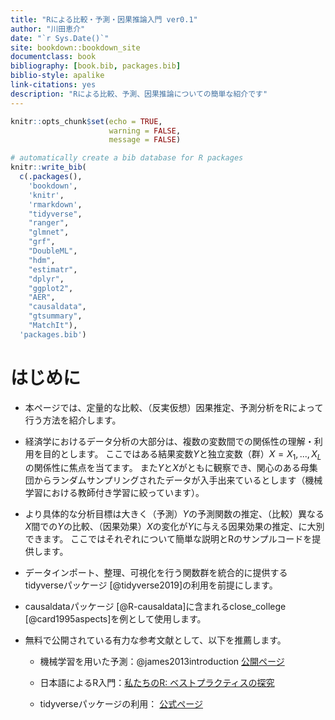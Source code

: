 ```yaml
--- 
title: "Rによる比較・予測・因果推論入門 ver0.1"
author: "川田恵介"
date: "`r Sys.Date()`"
site: bookdown::bookdown_site
documentclass: book
bibliography: [book.bib, packages.bib]
biblio-style: apalike
link-citations: yes
description: "Rによる比較、予測、因果推論についての簡単な紹介です"
---
```


```r
knitr::opts_chunk$set(echo = TRUE,
                      warning = FALSE,
                      message = FALSE)
```


```r
# automatically create a bib database for R packages
knitr::write_bib(
  c(.packages(), 
    'bookdown', 
    'knitr', 
    'rmarkdown',
    "tidyverse",
    "ranger",
    "glmnet",
    "grf",
    "DoubleML",
    "hdm",
    "estimatr",
    "dplyr",
    "ggplot2",
    "AER",
    "causaldata",
    "gtsummary",
    "MatchIt"),
  'packages.bib')
```


# はじめに{-}

- 本ページでは、定量的な比較、（反実仮想）因果推定、予測分析をRによって行う方法を紹介します。

- 経済学におけるデータ分析の大部分は、複数の変数間での関係性の理解・利用を目的とします。
ここではある結果変数$Y$と独立変数（群）$X=X_1,...,X_L$の関係性に焦点を当てます。
また$Y$と$X$がともに観察でき、関心のある母集団からランダムサンプリングされたデータが入手出来ているとします（機械学習における教師付き学習に絞っています）。

- より具体的な分析目標は大きく（予測）$Y$の予測関数の推定、（比較）異なる$X$間での$Y$の比較、（因果効果）$X$の変化が$Y$に与える因果効果の推定、に大別できます。
ここではそれぞれについて簡単な説明とRのサンプルコードを提供します。

- データインポート、整理、可視化を行う関数群を統合的に提供するtidyverseパッケージ [@tidyverse2019]の利用を前提にします。

- causaldataパッケージ [@R-causaldata]に含まれるclose_college [@card1995aspects]を例として使用します。

- 無料で公開されている有力な参考文献として、以下を推薦します。

  - 機械学習を用いた予測：@james2013introduction [公開ページ](https://www.statlearning.com/)
  
  - 日本語によるR入門：[私たちのR: ベストプラクティスの探究](https://www.jaysong.net/RBook/)
  
  - tidyverseパッケージの利用： [公式ページ](https://www.tidyverse.org/learn/#books)
